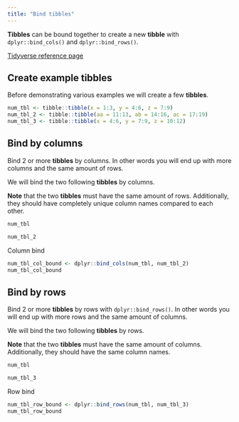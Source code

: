 ```yaml
---
title: "Bind tibbles"
---
```


__Tibbles__ can be bound together to create a new __tibble__ with `dplyr::bind_cols()` and `dplyr::bind_rows()`.

[Tidyverse reference page](https://dplyr.tidyverse.org//reference/add_rows_and_columns.html)

## Create example tibbles

Before demonstrating various examples we will create a few __tibbles__.

```r
num_tbl <- tibble::tibble(x = 1:3, y = 4:6, z = 7:9)
num_tbl_2 <- tibble::tibble(aa = 11:13, ab = 14:16, ac = 17:19)
num_tbl_3 <- tibble::tibble(x = 4:6, y = 7:9, z = 10:12)
```

## Bind by columns

Bind 2 or more __tibbles__ by columns.
In other words you will end up with more columns and the same amount of rows.

We will bind the two following __tibbles__ by columns.

__Note__ that the two __tibbles__ must have the same amount of rows.
Additionally, they should have completely unique column names compared to each other.

```r
num_tbl
```

```r
num_tbl_2
```

Column bind

```r
num_tbl_col_bound <- dplyr::bind_cols(num_tbl, num_tbl_2)
num_tbl_col_bound
```

## Bind by rows

Bind 2 or more __tibbles__ by rows with `dplyr::bind_rows()`.
In other words you will end up with more rows and the same amount of columns.

We will bind the two following __tibbles__ by rows.

__Note__ that the two __tibbles__ must have the same amount of columns.
Additionally, they should have the same column names.

```r
num_tbl
```

```r
num_tbl_3
```

Row bind

```r
num_tbl_row_bound <- dplyr::bind_rows(num_tbl, num_tbl_3)
num_tbl_row_bound
```